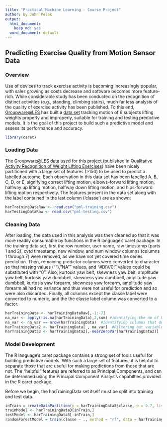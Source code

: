 ```yaml
---
title: "Practical Machine Learning - Course Project"
author: by John Pelak
output:
  html_document:
    keep_md: yes
  word_document: default
---
```


## Predicting Exercise Quality from Motion Sensor Data

### Overview
Use of devices to track exercise activity is becoming increasingly popular, with sales growing as costs decrease and software becomes more feature-rich.  While considerable study has been conducted on the recognition of distinct activities (e.g., standing, climbing stairs), much far less analysis of the quality of exercise activity has been published.  To this end, [Groupware@LES](http://groupware.les.inf.puc-rio.br) has built a [data set](http://groupware.les.inf.puc-rio.br/static/WLE/WearableComputing_weight_lifting_exercises_biceps_curl_variations.csv) tracking motion of 6 subjects lifting weights properly and improperly, suitable for training and testing predictive models.  It is the goal of this project to build such a predictive model and assess its performance and accuracy.

```r
library(caret)
```

### Loading Data
The Groupware@LES data used for this project (published in [Qualitative Activity Recognition of Weight Lifting Exercises](http://groupware.les.inf.puc-rio.br/work.jsf?p1=11201)) have been nicely partitioned with a large set of features (>150) to be used to predict a labelled outcome.  Each observation in this data set has been labelled A, B, C, D, or E, signifying correct lifting motion, elbows-forward lifting motion, halfway up lifting motion, halfway down lifting motion, and hips-forward lifting motion respectively.  The features present in the data set along with the label contained in the last column ('classe') are as shown:

```r
harTrainingDataRaw <- read.csv("pml-training.csv")
harTestingDataRaw <- read.csv("pml-testing.csv")
```

### Cleaning Data
After loading, the data used in this analysis was then cleaned so that it was more readily consumable by functions in the R language's caret package.  In the training data set, first the row number, user name, raw timestamp (parts 1 and 2), cvtd timestamp, new window, and num window columns (columns 1 through 7) were removed, as we have not yet covered time series prediction.  Then, remaining predictor columns were converted to character so that missing values (""), "NA"" values, and "#DIV/0!" values could be substituted with "0". Also, kurtosis yaw belt, skewness yaw belt, amplitude yaw belt, kurtosis yaw dumbbell, skewness yaw dumbbell, amplitude yaw dumbbell, kurtosis yaw forearm, skewness yaw forearm, amplitude yaw forearm all had no variance and thus were not useful for prediction and so were also discarded.  Finally, all columns except the classe label were converted to numeric, and the the classe label column was converted to a factor.
```r
harTrainingData <- harTrainingDataRaw[,-1:-7]
na_var <- apply(!is.na(harTrainingData),2,sum) #identifying the no of NAs in each column
na_var <- na_var == nrow(harTrainingData)  #Identifying columns that don't have complete data without NA
harTrainingData2 <- harTrainingData[ , na_var]  #Filtering out variables with NA values
harTrainingData3 <- harTrainingData2[,-nearZeroVar(harTrainingData2)]
```

### Model Development
The R language's caret package contains a strong set of tools useful for building predictive models.  With such a large set of features, it is helpful to separate those that are useful for making predictions from those that are not.  The "helpful" features are referred to as Principal Components, and can be determined using the Principal Component Analysis capabilties provided in the R caret package.

Before we begin, the harTrainingData set itself must be split into training and test data.

```r
inTrain = createDataPartition(y = harTrainingData3$classe, p = 0.7, list = FALSE)
trainModel <- harTrainingData3[inTrain,]
testModel <- harTrainingData3[-inTrain,]
randomForestModel = train(classe ~ ., method = "rf", data = harTrainingData3)
```
